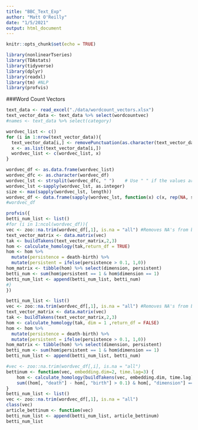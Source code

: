 ```yaml
---
title: "BBC_Text_Exp"
author: "Matt O'Reilly"
date: "1/5/2021"
output: html_document
---
```


```r
knitr::opts_chunk$set(echo = TRUE)
```


```r
library(nonlinearTseries)
library(TDAstats)
library(tidyverse)
library(dplyr)
library(readxl)
library(tm) #NLP
library(profvis)
```


###Word Count Vectors
```r
text_data <- read_excel("./data/wordcount_vectors.xlsx")
text_vector_data <- text_data %>% select(wordcountvec)
#names <- text_data %>% select(category)
```

```r
wordvec_list <- c()
for (i in 1:nrow(text_vector_data)){
  text_vector_data[i,] <- removePunctuation(as.character(text_vector_data[i,]))
  x <- as.list(text_vector_data[i,])
  wordvec_list <- c(wordvec_list, x)
}

wordvec_df <- as.data.frame(wordvec_list)
wordvec_dfc <- as.character(wordvec_df)
wordvec_lst <- strsplit(wordvec_dfc, " ")    # Use " " if the values are separated by spaces
wordvec_lst <-sapply(wordvec_lst, as.integer)
size <- max(sapply(wordvec_lst, length))
wordvec_df <- data.frame(sapply(wordvec_lst, function(x) c(x, rep(NA, size - length(x)))))
#wordvec_df 
```

```r
profvis({
betti_num_list <- list()
#for (i in 1:ncol(wordvec_df)){
vec <- zoo::na.trim(wordvec_df[,1], is.na = "all") #Removes NA's from bottom of vector
text_vector_matrix <- data.matrix(vec)
tak <- buildTakens(text_vector_matrix,2,3)
hom <- calculate_homology(tak,return_df = TRUE) 
hom <- hom %>%
  mutate(persistence = death-birth) %>%
  mutate(persistent = ifelse(persistence > 0.1, 1,0))
hom_matrix <- tibble(hom) %>% select(dimension, persistent)
betti_num <- sum(hom$persistent == 1 & hom$dimension == 1)
betti_num_list <- append(betti_num_list, betti_num)
#}
})
```

```r
betti_num_list <- list()
vec <- zoo::na.trim(wordvec_df[,1], is.na = "all") #Removes NA's from bottom of vector
text_vector_matrix <- data.matrix(vec)
tak <- buildTakens(text_vector_matrix,2,3)
hom <- calculate_homology(tak, dim = 1 ,return_df = FALSE) 
hom <- hom %>%
  mutate(persistence = death-birth) %>%
  mutate(persistent = ifelse(persistence > 0.1, 1,0))
hom_matrix <- tibble(hom) %>% select(dimension, persistent)
betti_num <- sum(hom$persistent == 1 & hom$dimension == 1)
betti_num_list <- append(betti_num_list, betti_num)

```

```r
#vec <- zoo::na.trim(wordvec_df[,i], is.na = "all")
bettinum <- function(vec, embedding.dim=2, time.lag=3) {
    hom <- calculate_homology(buildTakens(vec, embedding.dim, time.lag))
    sum((hom[, "death"] - hom[, "birth"] > 0.1) & hom[, "dimension"] == 1) 
}
betti_num_list <- list()
vec <- zoo::na.trim(wordvec_df[,1], is.na = "all")
class(vec)
article_bettinum <- function(vec)
betti_num_list <- append(betti_num_list, article_bettinum)
betti_num_list
```



